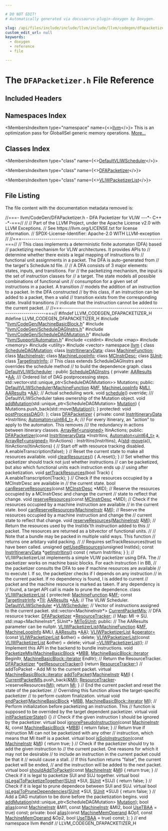 ```yaml
---

# DO NOT EDIT!
# Automatically generated via docusaurus-plugin-doxygen by Doxygen.

slug: /api/files/include/include/llvm/include/llvm/codegen/dfapacketizer-h
custom_edit_url: null
keywords:
  - doxygen
  - reference
  - file

---
```





# The `DFAPacketizer.h` File Reference

<DoxygenPage pluginConfig={pluginConfig}>



## Included Headers

<IncludesList>
<IncludesListItem
  filePath="llvm/CodeGen/MachineBasicBlock.h"
  permalink="/docs/api/files/include/include/llvm/include/llvm/codegen/machinebasicblock-h"
  isLocal="true" />
<IncludesListItem
  filePath="llvm/CodeGen/ScheduleDAGInstrs.h"
  permalink="/docs/api/files/include/include/llvm/include/llvm/codegen/scheduledaginstrs-h"
  isLocal="true" />
<IncludesListItem
  filePath="llvm/CodeGen/ScheduleDAGMutation.h"
  permalink="/docs/api/files/include/include/llvm/include/llvm/codegen/scheduledagmutation-h"
  isLocal="true" />
<IncludesListItem
  filePath="llvm/Support/Automaton.h"
  permalink="/docs/api/files/include/include/llvm/include/llvm/support/automaton-h"
  isLocal="true" />
<IncludesListItem
  filePath="cstdint"
  permalink=""
  isLocal="false" />
<IncludesListItem
  filePath="map"
  permalink=""
  isLocal="false" />
<IncludesListItem
  filePath="memory"
  permalink=""
  isLocal="false" />
<IncludesListItem
  filePath="utility"
  permalink=""
  isLocal="false" />
<IncludesListItem
  filePath="vector"
  permalink=""
  isLocal="false" />
</IncludesList>

## Namespaces Index

<MembersIndex>

<MembersIndexItem
  type="namespace"
  name={<><a href="/docs/api/namespaces/llvm">llvm</a></>}>
This is an optimization pass for GlobalISel generic memory operations. <a href="/docs/api/namespaces/llvm/#details">More...</a>
</MembersIndexItem>

</MembersIndex>

## Classes Index

<MembersIndex>

<MembersIndexItem
  type="class"
  name={<><a href="/docs/api/classes/llvm/defaultvliwscheduler">DefaultVLIWScheduler</a></>}>
</MembersIndexItem>

<MembersIndexItem
  type="class"
  name={<><a href="/docs/api/classes/llvm/dfapacketizer">DFAPacketizer</a></>}>
</MembersIndexItem>

<MembersIndexItem
  type="class"
  name={<><a href="/docs/api/classes/llvm/vliwpacketizerlist">VLIWPacketizerList</a></>}>
</MembersIndexItem>

</MembersIndex>


## File Listing

The file content with the documentation metadata removed is:

<ProgramListing>

<Link id="l00001" /><CodeLine lineNumber="1"><span class="doxyHighlightComment">//===- llvm/CodeGen/DFAPacketizer.h - DFA Packetizer for VLIW ---&#42;- C++ -&#42;-===//</span></CodeLine>
<Link id="l00002" /><CodeLine lineNumber="2"><span class="doxyHighlightComment">//</span></CodeLine>
<Link id="l00003" /><CodeLine lineNumber="3"><span class="doxyHighlightComment">// Part of the LLVM Project, under the Apache License v2.0 with LLVM Exceptions.</span></CodeLine>
<Link id="l00004" /><CodeLine lineNumber="4"><span class="doxyHighlightComment">// See https://llvm.org/LICENSE.txt for license information.</span></CodeLine>
<Link id="l00005" /><CodeLine lineNumber="5"><span class="doxyHighlightComment">// SPDX-License-Identifier: Apache-2.0 WITH LLVM-exception</span></CodeLine>
<Link id="l00006" /><CodeLine lineNumber="6"><span class="doxyHighlightComment">//</span></CodeLine>
<Link id="l00007" /><CodeLine lineNumber="7"><span class="doxyHighlightComment">//===----------------------------------------------------------------------===//</span></CodeLine>
<Link id="l00008" /><CodeLine lineNumber="8"><span class="doxyHighlightComment">// This class implements a deterministic finite automaton (DFA) based</span></CodeLine>
<Link id="l00009" /><CodeLine lineNumber="9"><span class="doxyHighlightComment">// packetizing mechanism for VLIW architectures. It provides APIs to</span></CodeLine>
<Link id="l00010" /><CodeLine lineNumber="10"><span class="doxyHighlightComment">// determine whether there exists a legal mapping of instructions to</span></CodeLine>
<Link id="l00011" /><CodeLine lineNumber="11"><span class="doxyHighlightComment">// functional unit assignments in a packet. The DFA is auto-generated from</span></CodeLine>
<Link id="l00012" /><CodeLine lineNumber="12"><span class="doxyHighlightComment">// the target&#39;s Schedule.td file.</span></CodeLine>
<Link id="l00013" /><CodeLine lineNumber="13"><span class="doxyHighlightComment">//</span></CodeLine>
<Link id="l00014" /><CodeLine lineNumber="14"><span class="doxyHighlightComment">// A DFA consists of 3 major elements: states, inputs, and transitions. For</span></CodeLine>
<Link id="l00015" /><CodeLine lineNumber="15"><span class="doxyHighlightComment">// the packetizing mechanism, the input is the set of instruction classes for</span></CodeLine>
<Link id="l00016" /><CodeLine lineNumber="16"><span class="doxyHighlightComment">// a target. The state models all possible combinations of functional unit</span></CodeLine>
<Link id="l00017" /><CodeLine lineNumber="17"><span class="doxyHighlightComment">// consumption for a given set of instructions in a packet. A transition</span></CodeLine>
<Link id="l00018" /><CodeLine lineNumber="18"><span class="doxyHighlightComment">// models the addition of an instruction to a packet. In the DFA constructed</span></CodeLine>
<Link id="l00019" /><CodeLine lineNumber="19"><span class="doxyHighlightComment">// by this class, if an instruction can be added to a packet, then a valid</span></CodeLine>
<Link id="l00020" /><CodeLine lineNumber="20"><span class="doxyHighlightComment">// transition exists from the corresponding state. Invalid transitions</span></CodeLine>
<Link id="l00021" /><CodeLine lineNumber="21"><span class="doxyHighlightComment">// indicate that the instruction cannot be added to the current packet.</span></CodeLine>
<Link id="l00022" /><CodeLine lineNumber="22"><span class="doxyHighlightComment">//</span></CodeLine>
<Link id="l00023" /><CodeLine lineNumber="23"><span class="doxyHighlightComment">//===----------------------------------------------------------------------===//</span></CodeLine>
<Link id="l00024" /><CodeLine lineNumber="24"></CodeLine>
<Link id="l00025" /><CodeLine lineNumber="25"><span class="doxyHighlightPreprocessor">#ifndef LLVM&#95;CODEGEN&#95;DFAPACKETIZER&#95;H</span></CodeLine>
<Link id="l00026" /><CodeLine lineNumber="26"><span class="doxyHighlightPreprocessor">#define LLVM&#95;CODEGEN&#95;DFAPACKETIZER&#95;H</span></CodeLine>
<Link id="l00027" /><CodeLine lineNumber="27"></CodeLine>
<Link id="l00028" /><CodeLine lineNumber="28"><span class="doxyHighlightPreprocessor">#include &quot;<a href="/docs/api/files/include/include/llvm/include/llvm/codegen/machinebasicblock-h">llvm/CodeGen/MachineBasicBlock.h</a>&quot;</span></CodeLine>
<Link id="l00029" /><CodeLine lineNumber="29"><span class="doxyHighlightPreprocessor">#include &quot;<a href="/docs/api/files/include/include/llvm/include/llvm/codegen/scheduledaginstrs-h">llvm/CodeGen/ScheduleDAGInstrs.h</a>&quot;</span></CodeLine>
<Link id="l00030" /><CodeLine lineNumber="30"><span class="doxyHighlightPreprocessor">#include &quot;<a href="/docs/api/files/include/include/llvm/include/llvm/codegen/scheduledagmutation-h">llvm/CodeGen/ScheduleDAGMutation.h</a>&quot;</span></CodeLine>
<Link id="l00031" /><CodeLine lineNumber="31"><span class="doxyHighlightPreprocessor">#include &quot;<a href="/docs/api/files/include/include/llvm/include/llvm/support/automaton-h">llvm/Support/Automaton.h</a>&quot;</span></CodeLine>
<Link id="l00032" /><CodeLine lineNumber="32"><span class="doxyHighlightPreprocessor">#include &lt;cstdint&gt;</span></CodeLine>
<Link id="l00033" /><CodeLine lineNumber="33"><span class="doxyHighlightPreprocessor">#include &lt;map&gt;</span></CodeLine>
<Link id="l00034" /><CodeLine lineNumber="34"><span class="doxyHighlightPreprocessor">#include &lt;memory&gt;</span></CodeLine>
<Link id="l00035" /><CodeLine lineNumber="35"><span class="doxyHighlightPreprocessor">#include &lt;utility&gt;</span></CodeLine>
<Link id="l00036" /><CodeLine lineNumber="36"><span class="doxyHighlightPreprocessor">#include &lt;vector&gt;</span></CodeLine>
<Link id="l00037" /><CodeLine lineNumber="37"></CodeLine>
<Link id="l00038" /><CodeLine lineNumber="38"><span class="doxyHighlightKeyword">namespace </span><span class="doxyHighlight"><a href="/docs/api/namespaces/llvm">llvm</a> &#123;</span></CodeLine>
<Link id="l00039" /><CodeLine lineNumber="39"></CodeLine>
<Link id="l00040" /><CodeLine lineNumber="40"><span class="doxyHighlightKeyword">class </span><span class="doxyHighlight"><a href="/docs/api/classes/llvm/scheduledagmutation">ScheduleDAGMutation</a>;</span></CodeLine>
<Link id="l00041" /><CodeLine lineNumber="41"><span class="doxyHighlightKeyword">class </span><span class="doxyHighlight"><a href="/docs/api/classes/llvm/instritinerarydata">InstrItineraryData</a>;</span></CodeLine>
<Link id="l00042" /><CodeLine lineNumber="42"><span class="doxyHighlightKeyword">class </span><span class="doxyHighlight"><a href="/docs/api/classes/llvm/machinefunction">MachineFunction</a>;</span></CodeLine>
<Link id="l00043" /><CodeLine lineNumber="43"><span class="doxyHighlightKeyword">class </span><span class="doxyHighlight"><a href="/docs/api/classes/llvm/machineinstr">MachineInstr</a>;</span></CodeLine>
<Link id="l00044" /><CodeLine lineNumber="44"><span class="doxyHighlightKeyword">class </span><span class="doxyHighlight"><a href="/docs/api/classes/llvm/machineloopinfo">MachineLoopInfo</a>;</span></CodeLine>
<Link id="l00045" /><CodeLine lineNumber="45"><span class="doxyHighlightKeyword">class </span><span class="doxyHighlight"><a href="/docs/api/classes/llvm/mcinstrdesc">MCInstrDesc</a>;</span></CodeLine>
<Link id="l00046" /><CodeLine lineNumber="46"><span class="doxyHighlightKeyword">class </span><span class="doxyHighlight"><a href="/docs/api/classes/llvm/sunit">SUnit</a>;</span></CodeLine>
<Link id="l00047" /><CodeLine lineNumber="47"><span class="doxyHighlightKeyword">class </span><span class="doxyHighlight"><a href="/docs/api/classes/llvm/targetinstrinfo">TargetInstrInfo</a>;</span></CodeLine>
<Link id="l00048" /><CodeLine lineNumber="48"></CodeLine>
<Link id="l00049" /><CodeLine lineNumber="49"><span class="doxyHighlightComment">// This class extends ScheduleDAGInstrs and overrides the schedule method</span></CodeLine>
<Link id="l00050" /><CodeLine lineNumber="50"><span class="doxyHighlightComment">// to build the dependence graph.</span></CodeLine>
<Link id="l00051" /><CodeLine lineNumber="51" lineLink="/docs/api/classes/llvm/defaultvliwscheduler"><span class="doxyHighlightKeyword">class </span><span class="doxyHighlight"><a href="/docs/api/classes/llvm/defaultvliwscheduler/#a7c1a62bfba2908fff478bff6b2242d23">DefaultVLIWScheduler</a> : </span><span class="doxyHighlightKeyword">public</span><span class="doxyHighlight"> <a href="/docs/api/classes/llvm/scheduledaginstrs/#a5bcb745a3e78c329d1431608b1f51c25">ScheduleDAGInstrs</a> &#123;</span></CodeLine>
<Link id="l00052" /><CodeLine lineNumber="52"><span class="doxyHighlightKeyword">private</span><span class="doxyHighlight">:</span></CodeLine>
<Link id="l00053" /><CodeLine lineNumber="53"><span class="doxyHighlight">  <a href="/docs/api/classes/llvm/aaresults">AAResults</a> &#42;<a href="/docs/api/namespaces/llvm/aa">AA</a>;</span></CodeLine>
<Link id="l00054" /><CodeLine lineNumber="54"><span class="doxyHighlightComment">  /// Ordered list of DAG postprocessing steps.</span></CodeLine>
<Link id="l00055" /><CodeLine lineNumber="55"><span class="doxyHighlight">  std::vector&lt;std::unique&#95;ptr&lt;ScheduleDAGMutation&gt;&gt; Mutations;</span></CodeLine>
<Link id="l00056" /><CodeLine lineNumber="56"></CodeLine>
<Link id="l00057" /><CodeLine lineNumber="57"><span class="doxyHighlightKeyword">public</span><span class="doxyHighlight">:</span></CodeLine>
<Link id="l00058" /><CodeLine lineNumber="58"><span class="doxyHighlight">  <a href="/docs/api/classes/llvm/defaultvliwscheduler/#a7c1a62bfba2908fff478bff6b2242d23">DefaultVLIWScheduler</a>(<a href="/docs/api/classes/llvm/machinefunction">MachineFunction</a> &amp;<a href="/docs/api/classes/llvm/scheduledag/#a5a3d3d075a208011a24a0918b58d7daa">MF</a>, <a href="/docs/api/classes/llvm/machineloopinfo">MachineLoopInfo</a> &amp;<a href="/docs/api/classes/llvm/scheduledaginstrs/#ad2b3e1939f6f39819ad55c714deefad6">MLI</a>,</span></CodeLine>
<Link id="l00059" /><CodeLine lineNumber="59"><span class="doxyHighlight">                       <a href="/docs/api/classes/llvm/aaresults">AAResults</a> &#42;<a href="/docs/api/namespaces/llvm/aa">AA</a>);</span></CodeLine>
<Link id="l00060" /><CodeLine lineNumber="60"></CodeLine>
<Link id="l00061" /><CodeLine lineNumber="61"><span class="doxyHighlight">  </span><span class="doxyHighlightComment">// Actual scheduling work.</span></CodeLine>
<Link id="l00062" /><CodeLine lineNumber="62"><span class="doxyHighlight">  </span><span class="doxyHighlightKeywordType">void</span><span class="doxyHighlight"> <a href="/docs/api/classes/llvm/defaultvliwscheduler/#a72b9c4f9a9fe8ef321b387a3cfca73cd">schedule</a>() </span><span class="doxyHighlightKeyword">override</span><span class="doxyHighlight">;</span></CodeLine>
<Link id="l00063" /><CodeLine lineNumber="63"></CodeLine>
<Link id="l00064" /><CodeLine lineNumber="64"><span class="doxyHighlightComment">  /// DefaultVLIWScheduler takes ownership of the Mutation object.</span></CodeLine>
<Link id="l00065" /><CodeLine lineNumber="65" lineLink="/docs/api/classes/llvm/defaultvliwscheduler/#a18f96dcf1fac2d07d602b8e1bf4e3679"><span class="doxyHighlight">  </span><span class="doxyHighlightKeywordType">void</span><span class="doxyHighlight"> <a href="/docs/api/classes/llvm/defaultvliwscheduler/#a18f96dcf1fac2d07d602b8e1bf4e3679">addMutation</a>(std::unique&#95;ptr&lt;ScheduleDAGMutation&gt; <a href="/docs/api/files/lib/lib/target/lib/target/powerpc/ppcvsxfmamutate-cpp/#a11cb5628e531251532f100309802a146">Mutation</a>) &#123;</span></CodeLine>
<Link id="l00066" /><CodeLine lineNumber="66"><span class="doxyHighlight">    Mutations.push&#95;back(std::move(<a href="/docs/api/files/lib/lib/target/lib/target/powerpc/ppcvsxfmamutate-cpp/#a11cb5628e531251532f100309802a146">Mutation</a>));</span></CodeLine>
<Link id="l00067" /><CodeLine lineNumber="67"><span class="doxyHighlight">  &#125;</span></CodeLine>
<Link id="l00068" /><CodeLine lineNumber="68"></CodeLine>
<Link id="l00069" /><CodeLine lineNumber="69"><span class="doxyHighlightKeyword">protected</span><span class="doxyHighlight">:</span></CodeLine>
<Link id="l00070" /><CodeLine lineNumber="70"><span class="doxyHighlight">  </span><span class="doxyHighlightKeywordType">void</span><span class="doxyHighlight"> <a href="/docs/api/classes/llvm/defaultvliwscheduler/#a2203099858cd3897b63e5361be52a1cd">postProcessDAG</a>();</span></CodeLine>
<Link id="l00071" /><CodeLine lineNumber="71"><span class="doxyHighlight">&#125;;</span></CodeLine>
<Link id="l00072" /><CodeLine lineNumber="72"></CodeLine>
<Link id="l00073" /><CodeLine lineNumber="73" lineLink="/docs/api/classes/llvm/dfapacketizer"><span class="doxyHighlightKeyword">class </span><span class="doxyHighlight"><a href="/docs/api/classes/llvm/dfapacketizer/#a73895000ebb57c3b8146793e9ea32f39">DFAPacketizer</a> &#123;</span></CodeLine>
<Link id="l00074" /><CodeLine lineNumber="74"><span class="doxyHighlightKeyword">private</span><span class="doxyHighlight">:</span></CodeLine>
<Link id="l00075" /><CodeLine lineNumber="75"><span class="doxyHighlight">  </span><span class="doxyHighlightKeyword">const</span><span class="doxyHighlight"> <a href="/docs/api/classes/llvm/instritinerarydata">InstrItineraryData</a> &#42;InstrItins;</span></CodeLine>
<Link id="l00076" /><CodeLine lineNumber="76"><span class="doxyHighlight">  <a href="/docs/api/classes/llvm/automaton">Automaton&lt;uint64&#95;t&gt;</a> A;</span></CodeLine>
<Link id="l00077" /><CodeLine lineNumber="77"><span class="doxyHighlightComment">  /// For every itinerary, an &quot;action&quot; to apply to the automaton. This removes</span></CodeLine>
<Link id="l00078" /><CodeLine lineNumber="78"><span class="doxyHighlightComment">  /// the redundancy in actions between itinerary classes.</span></CodeLine>
<Link id="l00079" /><CodeLine lineNumber="79"><span class="doxyHighlight">  <a href="/docs/api/classes/llvm/arrayref">ArrayRef&lt;unsigned&gt;</a> ItinActions;</span></CodeLine>
<Link id="l00080" /><CodeLine lineNumber="80"></CodeLine>
<Link id="l00081" /><CodeLine lineNumber="81"><span class="doxyHighlightKeyword">public</span><span class="doxyHighlight">:</span></CodeLine>
<Link id="l00082" /><CodeLine lineNumber="82" lineLink="/docs/api/classes/llvm/dfapacketizer/#a73895000ebb57c3b8146793e9ea32f39"><span class="doxyHighlight">  <a href="/docs/api/classes/llvm/dfapacketizer/#a73895000ebb57c3b8146793e9ea32f39">DFAPacketizer</a>(</span><span class="doxyHighlightKeyword">const</span><span class="doxyHighlight"> <a href="/docs/api/classes/llvm/instritinerarydata">InstrItineraryData</a> &#42;InstrItins, <a href="/docs/api/classes/llvm/automaton">Automaton&lt;uint64&#95;t&gt;</a> a,</span></CodeLine>
<Link id="l00083" /><CodeLine lineNumber="83"><span class="doxyHighlight">                <a href="/docs/api/classes/llvm/arrayref">ArrayRef&lt;unsigned&gt;</a> ItinActions)</span></CodeLine>
<Link id="l00084" /><CodeLine lineNumber="84"><span class="doxyHighlight">      : InstrItins(InstrItins), A(<a href="/docs/api/namespaces/std">std</a>::<a href="/docs/api/namespaces/llvm/#abfc9c7ecf70f66901e439f7c04ef3dbb">move</a>(a)), ItinActions(ItinActions) &#123;</span></CodeLine>
<Link id="l00085" /><CodeLine lineNumber="85"><span class="doxyHighlight">    </span><span class="doxyHighlightComment">// Start off with resource tracking disabled.</span></CodeLine>
<Link id="l00086" /><CodeLine lineNumber="86"><span class="doxyHighlight">    A.enableTranscription(</span><span class="doxyHighlightKeyword">false</span><span class="doxyHighlight">);</span></CodeLine>
<Link id="l00087" /><CodeLine lineNumber="87"><span class="doxyHighlight">  &#125;</span></CodeLine>
<Link id="l00088" /><CodeLine lineNumber="88"></CodeLine>
<Link id="l00089" /><CodeLine lineNumber="89"><span class="doxyHighlight">  </span><span class="doxyHighlightComment">// Reset the current state to make all resources available.</span></CodeLine>
<Link id="l00090" /><CodeLine lineNumber="90" lineLink="/docs/api/classes/llvm/dfapacketizer/#aa2aa15f4b12628474dcfe9b2b9f2a2ac"><span class="doxyHighlight">  </span><span class="doxyHighlightKeywordType">void</span><span class="doxyHighlight"> <a href="/docs/api/classes/llvm/dfapacketizer/#aa2aa15f4b12628474dcfe9b2b9f2a2ac">clearResources</a>() &#123;</span></CodeLine>
<Link id="l00091" /><CodeLine lineNumber="91"><span class="doxyHighlight">    A.reset();</span></CodeLine>
<Link id="l00092" /><CodeLine lineNumber="92"><span class="doxyHighlight">  &#125;</span></CodeLine>
<Link id="l00093" /><CodeLine lineNumber="93"></CodeLine>
<Link id="l00094" /><CodeLine lineNumber="94"><span class="doxyHighlight">  </span><span class="doxyHighlightComment">// Set whether this packetizer should track not just whether instructions</span></CodeLine>
<Link id="l00095" /><CodeLine lineNumber="95"><span class="doxyHighlight">  </span><span class="doxyHighlightComment">// can be packetized, but also which functional units each instruction ends up</span></CodeLine>
<Link id="l00096" /><CodeLine lineNumber="96"><span class="doxyHighlight">  </span><span class="doxyHighlightComment">// using after packetization.</span></CodeLine>
<Link id="l00097" /><CodeLine lineNumber="97" lineLink="/docs/api/classes/llvm/dfapacketizer/#ad0c7a60a2d3d8b3741ea39c26eaccfff"><span class="doxyHighlight">  </span><span class="doxyHighlightKeywordType">void</span><span class="doxyHighlight"> <a href="/docs/api/classes/llvm/dfapacketizer/#ad0c7a60a2d3d8b3741ea39c26eaccfff">setTrackResources</a>(</span><span class="doxyHighlightKeywordType">bool</span><span class="doxyHighlight"> Track) &#123;</span></CodeLine>
<Link id="l00098" /><CodeLine lineNumber="98"><span class="doxyHighlight">    A.enableTranscription(Track);</span></CodeLine>
<Link id="l00099" /><CodeLine lineNumber="99"><span class="doxyHighlight">  &#125;</span></CodeLine>
<Link id="l00100" /><CodeLine lineNumber="100"></CodeLine>
<Link id="l00101" /><CodeLine lineNumber="101"><span class="doxyHighlight">  </span><span class="doxyHighlightComment">// Check if the resources occupied by a MCInstrDesc are available in</span></CodeLine>
<Link id="l00102" /><CodeLine lineNumber="102"><span class="doxyHighlight">  </span><span class="doxyHighlightComment">// the current state.</span></CodeLine>
<Link id="l00103" /><CodeLine lineNumber="103"><span class="doxyHighlight">  </span><span class="doxyHighlightKeywordType">bool</span><span class="doxyHighlight"> <a href="/docs/api/classes/llvm/dfapacketizer/#a7d2a8458e65d32d20a3ff84610bef308">canReserveResources</a>(</span><span class="doxyHighlightKeyword">const</span><span class="doxyHighlight"> <a href="/docs/api/classes/llvm/mcinstrdesc">MCInstrDesc</a> &#42;MID);</span></CodeLine>
<Link id="l00104" /><CodeLine lineNumber="104"></CodeLine>
<Link id="l00105" /><CodeLine lineNumber="105"><span class="doxyHighlight">  </span><span class="doxyHighlightComment">// Reserve the resources occupied by a MCInstrDesc and change the current</span></CodeLine>
<Link id="l00106" /><CodeLine lineNumber="106"><span class="doxyHighlight">  </span><span class="doxyHighlightComment">// state to reflect that change.</span></CodeLine>
<Link id="l00107" /><CodeLine lineNumber="107"><span class="doxyHighlight">  </span><span class="doxyHighlightKeywordType">void</span><span class="doxyHighlight"> <a href="/docs/api/classes/llvm/dfapacketizer/#a9d9616a84ad6dd4722956b2765d5017b">reserveResources</a>(</span><span class="doxyHighlightKeyword">const</span><span class="doxyHighlight"> <a href="/docs/api/classes/llvm/mcinstrdesc">MCInstrDesc</a> &#42;MID);</span></CodeLine>
<Link id="l00108" /><CodeLine lineNumber="108"></CodeLine>
<Link id="l00109" /><CodeLine lineNumber="109"><span class="doxyHighlight">  </span><span class="doxyHighlightComment">// Check if the resources occupied by a machine instruction are available</span></CodeLine>
<Link id="l00110" /><CodeLine lineNumber="110"><span class="doxyHighlight">  </span><span class="doxyHighlightComment">// in the current state.</span></CodeLine>
<Link id="l00111" /><CodeLine lineNumber="111"><span class="doxyHighlight">  </span><span class="doxyHighlightKeywordType">bool</span><span class="doxyHighlight"> <a href="/docs/api/classes/llvm/dfapacketizer/#a7d2a8458e65d32d20a3ff84610bef308">canReserveResources</a>(<a href="/docs/api/classes/llvm/machineinstr">MachineInstr</a> &amp;<a href="/docs/api/files/lib/lib/codegen/lib/codegen/globalisel/irtranslator-cpp/#abe44dfdea65b4f7e11e0a608ab708b76">MI</a>);</span></CodeLine>
<Link id="l00112" /><CodeLine lineNumber="112"></CodeLine>
<Link id="l00113" /><CodeLine lineNumber="113"><span class="doxyHighlight">  </span><span class="doxyHighlightComment">// Reserve the resources occupied by a machine instruction and change the</span></CodeLine>
<Link id="l00114" /><CodeLine lineNumber="114"><span class="doxyHighlight">  </span><span class="doxyHighlightComment">// current state to reflect that change.</span></CodeLine>
<Link id="l00115" /><CodeLine lineNumber="115"><span class="doxyHighlight">  </span><span class="doxyHighlightKeywordType">void</span><span class="doxyHighlight"> <a href="/docs/api/classes/llvm/dfapacketizer/#a9d9616a84ad6dd4722956b2765d5017b">reserveResources</a>(<a href="/docs/api/classes/llvm/machineinstr">MachineInstr</a> &amp;<a href="/docs/api/files/lib/lib/codegen/lib/codegen/globalisel/irtranslator-cpp/#abe44dfdea65b4f7e11e0a608ab708b76">MI</a>);</span></CodeLine>
<Link id="l00116" /><CodeLine lineNumber="116"></CodeLine>
<Link id="l00117" /><CodeLine lineNumber="117"><span class="doxyHighlight">  </span><span class="doxyHighlightComment">// Return the resources used by the InstIdx&#39;th instruction added to this</span></CodeLine>
<Link id="l00118" /><CodeLine lineNumber="118"><span class="doxyHighlight">  </span><span class="doxyHighlightComment">// packet. The resources are returned as a bitvector of functional units.</span></CodeLine>
<Link id="l00119" /><CodeLine lineNumber="119"><span class="doxyHighlight">  </span><span class="doxyHighlightComment">//</span></CodeLine>
<Link id="l00120" /><CodeLine lineNumber="120"><span class="doxyHighlight">  </span><span class="doxyHighlightComment">// Note that a bundle may be packed in multiple valid ways. This function</span></CodeLine>
<Link id="l00121" /><CodeLine lineNumber="121"><span class="doxyHighlight">  </span><span class="doxyHighlightComment">// returns one arbitary valid packing.</span></CodeLine>
<Link id="l00122" /><CodeLine lineNumber="122"><span class="doxyHighlight">  </span><span class="doxyHighlightComment">//</span></CodeLine>
<Link id="l00123" /><CodeLine lineNumber="123"><span class="doxyHighlight">  </span><span class="doxyHighlightComment">// Requires setTrackResources(true) to have been called.</span></CodeLine>
<Link id="l00124" /><CodeLine lineNumber="124"><span class="doxyHighlight">  </span><span class="doxyHighlightKeywordType">unsigned</span><span class="doxyHighlight"> <a href="/docs/api/classes/llvm/dfapacketizer/#a0afd27b8b7741b32607d3c24dd91eff5">getUsedResources</a>(</span><span class="doxyHighlightKeywordType">unsigned</span><span class="doxyHighlight"> InstIdx);</span></CodeLine>
<Link id="l00125" /><CodeLine lineNumber="125"></CodeLine>
<Link id="l00126" /><CodeLine lineNumber="126" lineLink="/docs/api/classes/llvm/dfapacketizer/#a73ad5c5856a5566e0e80ac2c62cdca7b"><span class="doxyHighlight">  </span><span class="doxyHighlightKeyword">const</span><span class="doxyHighlight"> <a href="/docs/api/classes/llvm/instritinerarydata">InstrItineraryData</a> &#42;<a href="/docs/api/classes/llvm/dfapacketizer/#a73ad5c5856a5566e0e80ac2c62cdca7b">getInstrItins</a>()</span><span class="doxyHighlightKeyword"> const </span><span class="doxyHighlight">&#123; </span><span class="doxyHighlightKeywordFlow">return</span><span class="doxyHighlight"> InstrItins; &#125;</span></CodeLine>
<Link id="l00127" /><CodeLine lineNumber="127"><span class="doxyHighlight">&#125;;</span></CodeLine>
<Link id="l00128" /><CodeLine lineNumber="128"></CodeLine>
<Link id="l00129" /><CodeLine lineNumber="129"><span class="doxyHighlightComment">// VLIWPacketizerList implements a simple VLIW packetizer using DFA. The</span></CodeLine>
<Link id="l00130" /><CodeLine lineNumber="130"><span class="doxyHighlightComment">// packetizer works on machine basic blocks. For each instruction I in BB,</span></CodeLine>
<Link id="l00131" /><CodeLine lineNumber="131"><span class="doxyHighlightComment">// the packetizer consults the DFA to see if machine resources are available</span></CodeLine>
<Link id="l00132" /><CodeLine lineNumber="132"><span class="doxyHighlightComment">// to execute I. If so, the packetizer checks if I depends on any instruction</span></CodeLine>
<Link id="l00133" /><CodeLine lineNumber="133"><span class="doxyHighlightComment">// in the current packet. If no dependency is found, I is added to current</span></CodeLine>
<Link id="l00134" /><CodeLine lineNumber="134"><span class="doxyHighlightComment">// packet and the machine resource is marked as taken. If any dependency is</span></CodeLine>
<Link id="l00135" /><CodeLine lineNumber="135"><span class="doxyHighlightComment">// found, a target API call is made to prune the dependence.</span></CodeLine>
<Link id="l00136" /><CodeLine lineNumber="136" lineLink="/docs/api/classes/llvm/vliwpacketizerlist"><span class="doxyHighlightKeyword">class </span><span class="doxyHighlight"><a href="/docs/api/classes/llvm/vliwpacketizerlist/#a1535a24a0c1b6049bba8cce276f8033f">VLIWPacketizerList</a> &#123;</span></CodeLine>
<Link id="l00137" /><CodeLine lineNumber="137"><span class="doxyHighlightKeyword">protected</span><span class="doxyHighlight">:</span></CodeLine>
<Link id="l00138" /><CodeLine lineNumber="138" lineLink="/docs/api/classes/llvm/vliwpacketizerlist/#a12b3d85290b815a7b870ea1b841d4288"><span class="doxyHighlight">  <a href="/docs/api/classes/llvm/machinefunction">MachineFunction</a> &amp;<a href="/docs/api/classes/llvm/vliwpacketizerlist/#a12b3d85290b815a7b870ea1b841d4288">MF</a>;</span></CodeLine>
<Link id="l00139" /><CodeLine lineNumber="139" lineLink="/docs/api/classes/llvm/vliwpacketizerlist/#a4f50fd2b4dcd0bfcb409df2903776f45"><span class="doxyHighlight">  </span><span class="doxyHighlightKeyword">const</span><span class="doxyHighlight"> <a href="/docs/api/classes/llvm/targetinstrinfo">TargetInstrInfo</a> &#42;<a href="/docs/api/classes/llvm/vliwpacketizerlist/#a4f50fd2b4dcd0bfcb409df2903776f45">TII</a>;</span></CodeLine>
<Link id="l00140" /><CodeLine lineNumber="140" lineLink="/docs/api/classes/llvm/vliwpacketizerlist/#a34cd7219145832625cfe1d7b5b873c7d"><span class="doxyHighlight">  <a href="/docs/api/classes/llvm/aaresults">AAResults</a> &#42;<a href="/docs/api/classes/llvm/vliwpacketizerlist/#a34cd7219145832625cfe1d7b5b873c7d">AA</a>;</span></CodeLine>
<Link id="l00141" /><CodeLine lineNumber="141"></CodeLine>
<Link id="l00142" /><CodeLine lineNumber="142"><span class="doxyHighlight">  </span><span class="doxyHighlightComment">// The VLIW Scheduler.</span></CodeLine>
<Link id="l00143" /><CodeLine lineNumber="143" lineLink="/docs/api/classes/llvm/vliwpacketizerlist/#a8bc4ef70bbaad0768409bc9bc56865ea"><span class="doxyHighlight">  <a href="/docs/api/classes/llvm/defaultvliwscheduler">DefaultVLIWScheduler</a> &#42;<a href="/docs/api/classes/llvm/vliwpacketizerlist/#a8bc4ef70bbaad0768409bc9bc56865ea">VLIWScheduler</a>;</span></CodeLine>
<Link id="l00144" /><CodeLine lineNumber="144"><span class="doxyHighlight">  </span><span class="doxyHighlightComment">// Vector of instructions assigned to the current packet.</span></CodeLine>
<Link id="l00145" /><CodeLine lineNumber="145" lineLink="/docs/api/classes/llvm/vliwpacketizerlist/#a6ce4208a9adff0d4c41486339da72880"><span class="doxyHighlight">  std::vector&lt;MachineInstr&#42;&gt; <a href="/docs/api/classes/llvm/vliwpacketizerlist/#a6ce4208a9adff0d4c41486339da72880">CurrentPacketMIs</a>;</span></CodeLine>
<Link id="l00146" /><CodeLine lineNumber="146"><span class="doxyHighlight">  </span><span class="doxyHighlightComment">// DFA resource tracker.</span></CodeLine>
<Link id="l00147" /><CodeLine lineNumber="147" lineLink="/docs/api/classes/llvm/vliwpacketizerlist/#aa563675151ea61dfc14e8dd078327bc9"><span class="doxyHighlight">  <a href="/docs/api/classes/llvm/dfapacketizer">DFAPacketizer</a> &#42;<a href="/docs/api/classes/llvm/vliwpacketizerlist/#aa563675151ea61dfc14e8dd078327bc9">ResourceTracker</a>;</span></CodeLine>
<Link id="l00148" /><CodeLine lineNumber="148"><span class="doxyHighlight">  </span><span class="doxyHighlightComment">// Map: MI -&gt; SU.</span></CodeLine>
<Link id="l00149" /><CodeLine lineNumber="149" lineLink="/docs/api/classes/llvm/vliwpacketizerlist/#a73fbb834524be9f7106e907bff83cf06"><span class="doxyHighlight">  std::map&lt;MachineInstr&#42;, SUnit&#42;&gt; <a href="/docs/api/classes/llvm/vliwpacketizerlist/#a73fbb834524be9f7106e907bff83cf06">MIToSUnit</a>;</span></CodeLine>
<Link id="l00150" /><CodeLine lineNumber="150"></CodeLine>
<Link id="l00151" /><CodeLine lineNumber="151"><span class="doxyHighlightKeyword">public</span><span class="doxyHighlight">:</span></CodeLine>
<Link id="l00152" /><CodeLine lineNumber="152"><span class="doxyHighlight">  </span><span class="doxyHighlightComment">// The AAResults parameter can be nullptr.</span></CodeLine>
<Link id="l00153" /><CodeLine lineNumber="153"><span class="doxyHighlight">  <a href="/docs/api/classes/llvm/vliwpacketizerlist/#a1535a24a0c1b6049bba8cce276f8033f">VLIWPacketizerList</a>(<a href="/docs/api/classes/llvm/machinefunction">MachineFunction</a> &amp;<a href="/docs/api/classes/llvm/vliwpacketizerlist/#a12b3d85290b815a7b870ea1b841d4288">MF</a>, <a href="/docs/api/classes/llvm/machineloopinfo">MachineLoopInfo</a> &amp;MLI,</span></CodeLine>
<Link id="l00154" /><CodeLine lineNumber="154"><span class="doxyHighlight">                     <a href="/docs/api/classes/llvm/aaresults">AAResults</a> &#42;<a href="/docs/api/classes/llvm/vliwpacketizerlist/#a34cd7219145832625cfe1d7b5b873c7d">AA</a>);</span></CodeLine>
<Link id="l00155" /><CodeLine lineNumber="155" lineLink="/docs/api/classes/llvm/vliwpacketizerlist/#a878fc0ab7f6b62fea34c7d6fc52928c3"><span class="doxyHighlight">  <a href="/docs/api/classes/llvm/vliwpacketizerlist/#a1535a24a0c1b6049bba8cce276f8033f">VLIWPacketizerList</a> &amp;<a href="/docs/api/classes/llvm/vliwpacketizerlist/#a878fc0ab7f6b62fea34c7d6fc52928c3">operator=</a>(</span><span class="doxyHighlightKeyword">const</span><span class="doxyHighlight"> <a href="/docs/api/classes/llvm/vliwpacketizerlist/#a1535a24a0c1b6049bba8cce276f8033f">VLIWPacketizerList</a> &amp;other) = </span><span class="doxyHighlightKeyword">delete</span><span class="doxyHighlight">;</span></CodeLine>
<Link id="l00156" /><CodeLine lineNumber="156" lineLink="/docs/api/classes/llvm/vliwpacketizerlist/#a2e2e38904990cccef709c985b323566e"><span class="doxyHighlight">  <a href="/docs/api/classes/llvm/vliwpacketizerlist/#a2e2e38904990cccef709c985b323566e">VLIWPacketizerList</a>(</span><span class="doxyHighlightKeyword">const</span><span class="doxyHighlight"> <a href="/docs/api/classes/llvm/vliwpacketizerlist/#a1535a24a0c1b6049bba8cce276f8033f">VLIWPacketizerList</a> &amp;other) = </span><span class="doxyHighlightKeyword">delete</span><span class="doxyHighlight">;</span></CodeLine>
<Link id="l00157" /><CodeLine lineNumber="157"><span class="doxyHighlight">  </span><span class="doxyHighlightKeyword">virtual</span><span class="doxyHighlight"> <a href="/docs/api/classes/llvm/vliwpacketizerlist/#a99817b33ea35dd4c95d91d34d1f94a43">~VLIWPacketizerList</a>();</span></CodeLine>
<Link id="l00158" /><CodeLine lineNumber="158"></CodeLine>
<Link id="l00159" /><CodeLine lineNumber="159"><span class="doxyHighlight">  </span><span class="doxyHighlightComment">// Implement this API in the backend to bundle instructions.</span></CodeLine>
<Link id="l00160" /><CodeLine lineNumber="160"><span class="doxyHighlight">  </span><span class="doxyHighlightKeywordType">void</span><span class="doxyHighlight"> <a href="/docs/api/classes/llvm/vliwpacketizerlist/#acfb2315913d694fb3f1144279ab75a85">PacketizeMIs</a>(<a href="/docs/api/classes/llvm/machinebasicblock">MachineBasicBlock</a> &#42;<a href="/docs/api/files/lib/lib/target/lib/target/arm/armslshardening-cpp/#a5958512eae2979bd2eb383977996a600">MBB</a>,</span></CodeLine>
<Link id="l00161" /><CodeLine lineNumber="161"><span class="doxyHighlight">                    <a href="/docs/api/classes/llvm/machinebasicblock/#ae34c996b58df9b9ce6695a0c8b70c533">MachineBasicBlock::iterator</a> BeginItr,</span></CodeLine>
<Link id="l00162" /><CodeLine lineNumber="162"><span class="doxyHighlight">                    <a href="/docs/api/classes/llvm/machinebasicblock/#ae34c996b58df9b9ce6695a0c8b70c533">MachineBasicBlock::iterator</a> EndItr);</span></CodeLine>
<Link id="l00163" /><CodeLine lineNumber="163"></CodeLine>
<Link id="l00164" /><CodeLine lineNumber="164"><span class="doxyHighlight">  </span><span class="doxyHighlightComment">// Return the ResourceTracker.</span></CodeLine>
<Link id="l00165" /><CodeLine lineNumber="165" lineLink="/docs/api/classes/llvm/vliwpacketizerlist/#acacf6d4690a265959ef93817d8230118"><span class="doxyHighlight">  <a href="/docs/api/classes/llvm/dfapacketizer">DFAPacketizer</a> &#42;<a href="/docs/api/classes/llvm/vliwpacketizerlist/#acacf6d4690a265959ef93817d8230118">getResourceTracker</a>() &#123;</span><span class="doxyHighlightKeywordFlow">return</span><span class="doxyHighlight"> <a href="/docs/api/classes/llvm/vliwpacketizerlist/#aa563675151ea61dfc14e8dd078327bc9">ResourceTracker</a>;&#125;</span></CodeLine>
<Link id="l00166" /><CodeLine lineNumber="166"></CodeLine>
<Link id="l00167" /><CodeLine lineNumber="167"><span class="doxyHighlight">  </span><span class="doxyHighlightComment">// addToPacket - Add MI to the current packet.</span></CodeLine>
<Link id="l00168" /><CodeLine lineNumber="168" lineLink="/docs/api/classes/llvm/vliwpacketizerlist/#ae687f7292a0b3db97788f744d37d85d4"><span class="doxyHighlight">  </span><span class="doxyHighlightKeyword">virtual</span><span class="doxyHighlight"> <a href="/docs/api/classes/llvm/machinebasicblock/#ae34c996b58df9b9ce6695a0c8b70c533">MachineBasicBlock::iterator</a> <a href="/docs/api/classes/llvm/vliwpacketizerlist/#ae687f7292a0b3db97788f744d37d85d4">addToPacket</a>(<a href="/docs/api/classes/llvm/machineinstr">MachineInstr</a> &amp;<a href="/docs/api/files/lib/lib/codegen/lib/codegen/globalisel/irtranslator-cpp/#abe44dfdea65b4f7e11e0a608ab708b76">MI</a>) &#123;</span></CodeLine>
<Link id="l00169" /><CodeLine lineNumber="169"><span class="doxyHighlight">    <a href="/docs/api/classes/llvm/vliwpacketizerlist/#a6ce4208a9adff0d4c41486339da72880">CurrentPacketMIs</a>.push&#95;back(&amp;<a href="/docs/api/files/lib/lib/codegen/lib/codegen/globalisel/irtranslator-cpp/#abe44dfdea65b4f7e11e0a608ab708b76">MI</a>);</span></CodeLine>
<Link id="l00170" /><CodeLine lineNumber="170"><span class="doxyHighlight">    <a href="/docs/api/classes/llvm/vliwpacketizerlist/#aa563675151ea61dfc14e8dd078327bc9">ResourceTracker</a>-&gt;reserveResources(<a href="/docs/api/files/lib/lib/codegen/lib/codegen/globalisel/irtranslator-cpp/#abe44dfdea65b4f7e11e0a608ab708b76">MI</a>);</span></CodeLine>
<Link id="l00171" /><CodeLine lineNumber="171"><span class="doxyHighlight">    </span><span class="doxyHighlightKeywordFlow">return</span><span class="doxyHighlight"> <a href="/docs/api/files/lib/lib/codegen/lib/codegen/globalisel/irtranslator-cpp/#abe44dfdea65b4f7e11e0a608ab708b76">MI</a>;</span></CodeLine>
<Link id="l00172" /><CodeLine lineNumber="172"><span class="doxyHighlight">  &#125;</span></CodeLine>
<Link id="l00173" /><CodeLine lineNumber="173"></CodeLine>
<Link id="l00174" /><CodeLine lineNumber="174"><span class="doxyHighlight">  </span><span class="doxyHighlightComment">// End the current packet and reset the state of the packetizer.</span></CodeLine>
<Link id="l00175" /><CodeLine lineNumber="175"><span class="doxyHighlight">  </span><span class="doxyHighlightComment">// Overriding this function allows the target-specific packetizer</span></CodeLine>
<Link id="l00176" /><CodeLine lineNumber="176"><span class="doxyHighlight">  </span><span class="doxyHighlightComment">// to perform custom finalization.</span></CodeLine>
<Link id="l00177" /><CodeLine lineNumber="177"><span class="doxyHighlight">  </span><span class="doxyHighlightKeyword">virtual</span><span class="doxyHighlight"> </span><span class="doxyHighlightKeywordType">void</span><span class="doxyHighlight"> <a href="/docs/api/classes/llvm/vliwpacketizerlist/#ac05188b9f403d9279681683e2a7b3d3e">endPacket</a>(<a href="/docs/api/classes/llvm/machinebasicblock">MachineBasicBlock</a> &#42;<a href="/docs/api/files/lib/lib/target/lib/target/arm/armslshardening-cpp/#a5958512eae2979bd2eb383977996a600">MBB</a>,</span></CodeLine>
<Link id="l00178" /><CodeLine lineNumber="178"><span class="doxyHighlight">                         <a href="/docs/api/classes/llvm/machinebasicblock/#ae34c996b58df9b9ce6695a0c8b70c533">MachineBasicBlock::iterator</a> <a href="/docs/api/files/lib/lib/codegen/lib/codegen/globalisel/irtranslator-cpp/#abe44dfdea65b4f7e11e0a608ab708b76">MI</a>);</span></CodeLine>
<Link id="l00179" /><CodeLine lineNumber="179"></CodeLine>
<Link id="l00180" /><CodeLine lineNumber="180"><span class="doxyHighlight">  </span><span class="doxyHighlightComment">// Perform initialization before packetizing an instruction. This</span></CodeLine>
<Link id="l00181" /><CodeLine lineNumber="181"><span class="doxyHighlight">  </span><span class="doxyHighlightComment">// function is supposed to be overrided by the target dependent packetizer.</span></CodeLine>
<Link id="l00182" /><CodeLine lineNumber="182" lineLink="/docs/api/classes/llvm/vliwpacketizerlist/#ab3369d49af4b9e73ea4946d83113cda5"><span class="doxyHighlight">  </span><span class="doxyHighlightKeyword">virtual</span><span class="doxyHighlight"> </span><span class="doxyHighlightKeywordType">void</span><span class="doxyHighlight"> <a href="/docs/api/classes/llvm/vliwpacketizerlist/#ab3369d49af4b9e73ea4946d83113cda5">initPacketizerState</a>() &#123;&#125;</span></CodeLine>
<Link id="l00183" /><CodeLine lineNumber="183"></CodeLine>
<Link id="l00184" /><CodeLine lineNumber="184"><span class="doxyHighlight">  </span><span class="doxyHighlightComment">// Check if the given instruction I should be ignored by the packetizer.</span></CodeLine>
<Link id="l00185" /><CodeLine lineNumber="185" lineLink="/docs/api/classes/llvm/vliwpacketizerlist/#ac0e01bf4eca10a5d5f07920f8cf84fab"><span class="doxyHighlight">  </span><span class="doxyHighlightKeyword">virtual</span><span class="doxyHighlight"> </span><span class="doxyHighlightKeywordType">bool</span><span class="doxyHighlight"> <a href="/docs/api/classes/llvm/vliwpacketizerlist/#ac0e01bf4eca10a5d5f07920f8cf84fab">ignorePseudoInstruction</a>(</span><span class="doxyHighlightKeyword">const</span><span class="doxyHighlight"> <a href="/docs/api/classes/llvm/machineinstr">MachineInstr</a> &amp;<a href="/docs/api/files/lib/lib/support/md5-cpp/#ac0eafdc9ee161b71e7af98af736952fd">I</a>,</span></CodeLine>
<Link id="l00186" /><CodeLine lineNumber="186"><span class="doxyHighlight">                                       </span><span class="doxyHighlightKeyword">const</span><span class="doxyHighlight"> <a href="/docs/api/classes/llvm/machinebasicblock">MachineBasicBlock</a> &#42;<a href="/docs/api/files/lib/lib/target/lib/target/arm/armslshardening-cpp/#a5958512eae2979bd2eb383977996a600">MBB</a>) &#123;</span></CodeLine>
<Link id="l00187" /><CodeLine lineNumber="187"><span class="doxyHighlight">    </span><span class="doxyHighlightKeywordFlow">return</span><span class="doxyHighlight"> </span><span class="doxyHighlightKeyword">false</span><span class="doxyHighlight">;</span></CodeLine>
<Link id="l00188" /><CodeLine lineNumber="188"><span class="doxyHighlight">  &#125;</span></CodeLine>
<Link id="l00189" /><CodeLine lineNumber="189"></CodeLine>
<Link id="l00190" /><CodeLine lineNumber="190"><span class="doxyHighlight">  </span><span class="doxyHighlightComment">// Return true if instruction MI can not be packetized with any other</span></CodeLine>
<Link id="l00191" /><CodeLine lineNumber="191"><span class="doxyHighlight">  </span><span class="doxyHighlightComment">// instruction, which means that MI itself is a packet.</span></CodeLine>
<Link id="l00192" /><CodeLine lineNumber="192" lineLink="/docs/api/classes/llvm/vliwpacketizerlist/#a19245ba7597bdc448d2d9f21865e2b64"><span class="doxyHighlight">  </span><span class="doxyHighlightKeyword">virtual</span><span class="doxyHighlight"> </span><span class="doxyHighlightKeywordType">bool</span><span class="doxyHighlight"> <a href="/docs/api/classes/llvm/vliwpacketizerlist/#a19245ba7597bdc448d2d9f21865e2b64">isSoloInstruction</a>(</span><span class="doxyHighlightKeyword">const</span><span class="doxyHighlight"> <a href="/docs/api/classes/llvm/machineinstr">MachineInstr</a> &amp;<a href="/docs/api/files/lib/lib/codegen/lib/codegen/globalisel/irtranslator-cpp/#abe44dfdea65b4f7e11e0a608ab708b76">MI</a>) &#123; </span><span class="doxyHighlightKeywordFlow">return</span><span class="doxyHighlight"> </span><span class="doxyHighlightKeyword">true</span><span class="doxyHighlight">; &#125;</span></CodeLine>
<Link id="l00193" /><CodeLine lineNumber="193"></CodeLine>
<Link id="l00194" /><CodeLine lineNumber="194"><span class="doxyHighlight">  </span><span class="doxyHighlightComment">// Check if the packetizer should try to add the given instruction to</span></CodeLine>
<Link id="l00195" /><CodeLine lineNumber="195"><span class="doxyHighlight">  </span><span class="doxyHighlightComment">// the current packet. One reasons for which it may not be desirable</span></CodeLine>
<Link id="l00196" /><CodeLine lineNumber="196"><span class="doxyHighlight">  </span><span class="doxyHighlightComment">// to include an instruction in the current packet could be that it</span></CodeLine>
<Link id="l00197" /><CodeLine lineNumber="197"><span class="doxyHighlight">  </span><span class="doxyHighlightComment">// would cause a stall.</span></CodeLine>
<Link id="l00198" /><CodeLine lineNumber="198"><span class="doxyHighlight">  </span><span class="doxyHighlightComment">// If this function returns &quot;false&quot;, the current packet will be ended,</span></CodeLine>
<Link id="l00199" /><CodeLine lineNumber="199"><span class="doxyHighlight">  </span><span class="doxyHighlightComment">// and the instruction will be added to the next packet.</span></CodeLine>
<Link id="l00200" /><CodeLine lineNumber="200" lineLink="/docs/api/classes/llvm/vliwpacketizerlist/#afa8cb79fea0e885619bcdb347e2bc22c"><span class="doxyHighlight">  </span><span class="doxyHighlightKeyword">virtual</span><span class="doxyHighlight"> </span><span class="doxyHighlightKeywordType">bool</span><span class="doxyHighlight"> <a href="/docs/api/classes/llvm/vliwpacketizerlist/#afa8cb79fea0e885619bcdb347e2bc22c">shouldAddToPacket</a>(</span><span class="doxyHighlightKeyword">const</span><span class="doxyHighlight"> <a href="/docs/api/classes/llvm/machineinstr">MachineInstr</a> &amp;<a href="/docs/api/files/lib/lib/codegen/lib/codegen/globalisel/irtranslator-cpp/#abe44dfdea65b4f7e11e0a608ab708b76">MI</a>) &#123; </span><span class="doxyHighlightKeywordFlow">return</span><span class="doxyHighlight"> </span><span class="doxyHighlightKeyword">true</span><span class="doxyHighlight">; &#125;</span></CodeLine>
<Link id="l00201" /><CodeLine lineNumber="201"></CodeLine>
<Link id="l00202" /><CodeLine lineNumber="202"><span class="doxyHighlight">  </span><span class="doxyHighlightComment">// Check if it is legal to packetize SUI and SUJ together.</span></CodeLine>
<Link id="l00203" /><CodeLine lineNumber="203" lineLink="/docs/api/classes/llvm/vliwpacketizerlist/#a2ed4f250d154c460d2acd08c81aae5b3"><span class="doxyHighlight">  </span><span class="doxyHighlightKeyword">virtual</span><span class="doxyHighlight"> </span><span class="doxyHighlightKeywordType">bool</span><span class="doxyHighlight"> <a href="/docs/api/classes/llvm/vliwpacketizerlist/#a2ed4f250d154c460d2acd08c81aae5b3">isLegalToPacketizeTogether</a>(<a href="/docs/api/classes/llvm/sunit">SUnit</a> &#42;SUI, <a href="/docs/api/classes/llvm/sunit">SUnit</a> &#42;SUJ) &#123;</span></CodeLine>
<Link id="l00204" /><CodeLine lineNumber="204"><span class="doxyHighlight">    </span><span class="doxyHighlightKeywordFlow">return</span><span class="doxyHighlight"> </span><span class="doxyHighlightKeyword">false</span><span class="doxyHighlight">;</span></CodeLine>
<Link id="l00205" /><CodeLine lineNumber="205"><span class="doxyHighlight">  &#125;</span></CodeLine>
<Link id="l00206" /><CodeLine lineNumber="206"></CodeLine>
<Link id="l00207" /><CodeLine lineNumber="207"><span class="doxyHighlight">  </span><span class="doxyHighlightComment">// Check if it is legal to prune dependece between SUI and SUJ.</span></CodeLine>
<Link id="l00208" /><CodeLine lineNumber="208" lineLink="/docs/api/classes/llvm/vliwpacketizerlist/#a9cec2dc6fdf9c6662c833a91db3b7db3"><span class="doxyHighlight">  </span><span class="doxyHighlightKeyword">virtual</span><span class="doxyHighlight"> </span><span class="doxyHighlightKeywordType">bool</span><span class="doxyHighlight"> <a href="/docs/api/classes/llvm/vliwpacketizerlist/#a9cec2dc6fdf9c6662c833a91db3b7db3">isLegalToPruneDependencies</a>(<a href="/docs/api/classes/llvm/sunit">SUnit</a> &#42;SUI, <a href="/docs/api/classes/llvm/sunit">SUnit</a> &#42;SUJ) &#123;</span></CodeLine>
<Link id="l00209" /><CodeLine lineNumber="209"><span class="doxyHighlight">    </span><span class="doxyHighlightKeywordFlow">return</span><span class="doxyHighlight"> </span><span class="doxyHighlightKeyword">false</span><span class="doxyHighlight">;</span></CodeLine>
<Link id="l00210" /><CodeLine lineNumber="210"><span class="doxyHighlight">  &#125;</span></CodeLine>
<Link id="l00211" /><CodeLine lineNumber="211"></CodeLine>
<Link id="l00212" /><CodeLine lineNumber="212"><span class="doxyHighlight">  </span><span class="doxyHighlightComment">// Add a DAG mutation to be done before the packetization begins.</span></CodeLine>
<Link id="l00213" /><CodeLine lineNumber="213"><span class="doxyHighlight">  </span><span class="doxyHighlightKeywordType">void</span><span class="doxyHighlight"> <a href="/docs/api/classes/llvm/vliwpacketizerlist/#a1a4649b5bf16bf1dd02a1edd3a6b44be">addMutation</a>(std::unique&#95;ptr&lt;ScheduleDAGMutation&gt; <a href="/docs/api/files/lib/lib/target/lib/target/powerpc/ppcvsxfmamutate-cpp/#a11cb5628e531251532f100309802a146">Mutation</a>);</span></CodeLine>
<Link id="l00214" /><CodeLine lineNumber="214"></CodeLine>
<Link id="l00215" /><CodeLine lineNumber="215"><span class="doxyHighlight">  </span><span class="doxyHighlightKeywordType">bool</span><span class="doxyHighlight"> <a href="/docs/api/classes/llvm/vliwpacketizerlist/#a5a49db9f3f84ee0258f9db321f1c7f9f">alias</a>(</span><span class="doxyHighlightKeyword">const</span><span class="doxyHighlight"> <a href="/docs/api/classes/llvm/machineinstr">MachineInstr</a> &amp;MI1, </span><span class="doxyHighlightKeyword">const</span><span class="doxyHighlight"> <a href="/docs/api/classes/llvm/machineinstr">MachineInstr</a> &amp;MI2,</span></CodeLine>
<Link id="l00216" /><CodeLine lineNumber="216"><span class="doxyHighlight">             </span><span class="doxyHighlightKeywordType">bool</span><span class="doxyHighlight"> <a href="/docs/api/files/lib/lib/codegen/scheduledaginstrs-cpp/#a85e6100733f4ae2c0946eeab33a9086c">UseTBAA</a> = </span><span class="doxyHighlightKeyword">true</span><span class="doxyHighlight">) </span><span class="doxyHighlightKeyword">const</span><span class="doxyHighlight">;</span></CodeLine>
<Link id="l00217" /><CodeLine lineNumber="217"></CodeLine>
<Link id="l00218" /><CodeLine lineNumber="218"><span class="doxyHighlightKeyword">private</span><span class="doxyHighlight">:</span></CodeLine>
<Link id="l00219" /><CodeLine lineNumber="219"><span class="doxyHighlight">  </span><span class="doxyHighlightKeywordType">bool</span><span class="doxyHighlight"> <a href="/docs/api/classes/llvm/vliwpacketizerlist/#a5a49db9f3f84ee0258f9db321f1c7f9f">alias</a>(</span><span class="doxyHighlightKeyword">const</span><span class="doxyHighlight"> <a href="/docs/api/classes/llvm/machinememoperand">MachineMemOperand</a> &amp;Op1, </span><span class="doxyHighlightKeyword">const</span><span class="doxyHighlight"> <a href="/docs/api/classes/llvm/machinememoperand">MachineMemOperand</a> &amp;Op2,</span></CodeLine>
<Link id="l00220" /><CodeLine lineNumber="220"><span class="doxyHighlight">             </span><span class="doxyHighlightKeywordType">bool</span><span class="doxyHighlight"> <a href="/docs/api/files/lib/lib/codegen/scheduledaginstrs-cpp/#a85e6100733f4ae2c0946eeab33a9086c">UseTBAA</a> = </span><span class="doxyHighlightKeyword">true</span><span class="doxyHighlight">) </span><span class="doxyHighlightKeyword">const</span><span class="doxyHighlight">;</span></CodeLine>
<Link id="l00221" /><CodeLine lineNumber="221"><span class="doxyHighlight">&#125;;</span></CodeLine>
<Link id="l00222" /><CodeLine lineNumber="222"></CodeLine>
<Link id="l00223" /><CodeLine lineNumber="223"><span class="doxyHighlight">&#125; </span><span class="doxyHighlightComment">// end namespace llvm</span></CodeLine>
<Link id="l00224" /><CodeLine lineNumber="224"></CodeLine>
<Link id="l00225" /><CodeLine lineNumber="225"><span class="doxyHighlightPreprocessor">#endif </span><span class="doxyHighlightComment">// LLVM&#95;CODEGEN&#95;DFAPACKETIZER&#95;H</span></CodeLine>

</ProgramListing>


</DoxygenPage>
